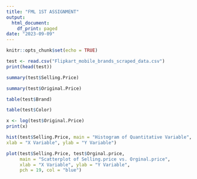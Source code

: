 ---
title: "FML 1ST ASSIGNMENT"
output:
  html_document:
    df_print: paged
date: "2023-09-09"
---


```{r setup, include=FALSE}
knitr::opts_chunk$set(echo = TRUE)
```

```{r}
test <- read.csv("Flipkart_mobile_brands_scraped_data.csv")
print(head(test))
```

```{r}
summary(test$Selling.Price)

```
```{r}
summary(test$Original.Price)
```
```{r}
table(test$Brand)

```
```{r}
table(test$Color)
```
```{r}
x <- log(test$Original.Price)
print(x)
```

```{r}

hist(test$Selling.Price, main = "Histogram of Quantitative Variable",
xlab = "X Variable", ylab = "Y Variable")
```
```{r}
plot(test$Selling.Price, test$Orginal.price, 
     main = "Scatterplot of Selling.price vs. Orginal.price", 
     xlab = "X Variable", ylab = "Y Variable", 
     pch = 19, col = "blue")
```

